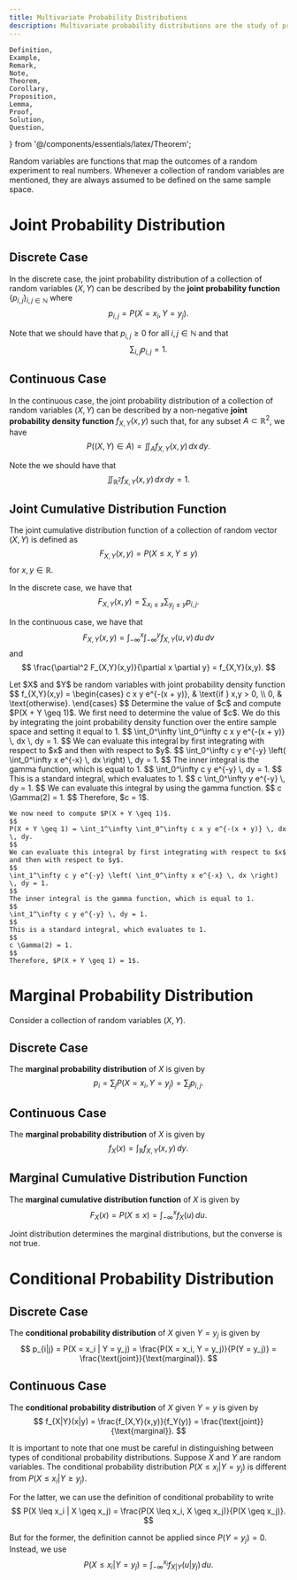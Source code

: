 ```yaml
---
title: Multivariate Probability Distributions
description: Multivariate probability distributions are the study of probability distributions of multiple random variables.
---
```


    Definition,
    Example,
    Remark,
    Note,
    Theorem,
    Corollary,
    Proposition,
    Lemma,
    Proof,
    Solution,
    Question,
} from '@/components/essentials/latex/Theorem';

Random variables are functions that map the outcomes of a random experiment to real numbers. 
Whenever a collection of random variables are mentioned, they are always assumed to be defined on the same sample space.

# Joint Probability Distribution

## Discrete Case

In the discrete case, the joint probability distribution of a collection of random variables $(X, Y)$ can be described by 
the **joint probability function** $\{ p_{i,j} \}_{i,j \in \mathbb{N}}$ where 
$$
p_{i,j} = P(X = x_i, Y = y_j).
$$

Note that we should have that $p_{i,j} \geq 0$ for all $i,j \in \mathbb{N}$ and that
$$
\sum_{i,j} p_{i,j} = 1.
$$

## Continuous Case

In the continuous case, the joint probability distribution of a collection of random variables $(X, Y)$ can be described by
a non-negative **joint probability density function** $f_{X,Y}(x,y)$ such that, for any subset $A \subset \mathbb{R}^2$, we have
$$
P((X,Y) \in A) = \iint_A f_{X,Y}(x,y) \, dx \, dy.
$$

Note the we should have that
$$
\iint_{\mathbb{R}^2} f_{X,Y}(x,y) \, dx \, dy = 1.
$$

## Joint Cumulative Distribution Function

The joint cumulative distribution function of a collection of random vector $(X, Y)$ is defined as
$$
F_{X,Y}(x,y) = P(X \leq x, Y \leq y)
$$
for $x, y \in \mathbb{R}$.

In the discrete case, we have that
$$
F_{X,Y}(x,y) = \sum_{x_i \leq x} \sum_{y_j \leq y} p_{i,j}.
$$

In the continuous case, we have that
$$
F_{X,Y}(x,y) = \int_{-\infty}^{x} \int_{-\infty}^{y} f_{X,Y}(u,v) \, du \, dv
$$
and
$$
\frac{\partial^2 F_{X,Y}(x,y)}{\partial x \partial y} = f_{X,Y}(x,y).
$$

<Example>
    Let $X$ and $Y$ be random variables with joint probability density function
    $$
    f_{X,Y}(x,y) =
    \begin{cases}
        c x y e^{-(x + y)}, & \text{if } x,y > 0, \\
        0, & \text{otherwise}.
    \end{cases}
    $$
    Determine the value of $c$ and compute $P(X + Y \geq 1)$.
</Example>

<Solution>
    We first need to determine the value of $c$. We do this by integrating the joint probability density function over the entire sample space and setting it equal to 1.
    $$
    \int_0^\infty \int_0^\infty c x y e^{-(x + y)} \, dx \, dy = 1.
    $$
    We can evaluate this integral by first integrating with respect to $x$ and then with respect to $y$.
    $$
    \int_0^\infty c y e^{-y} \left( \int_0^\infty x e^{-x} \, dx \right) \, dy = 1.
    $$
    The inner integral is the gamma function, which is equal to 1.
    $$
    \int_0^\infty c y e^{-y} \, dy = 1.
    $$
    This is a standard integral, which evaluates to 1.
    $$
    c \int_0^\infty y e^{-y} \, dy = 1.
    $$
    We can evaluate this integral by using the gamma function.
    $$
    c \Gamma(2) = 1.
    $$
    Therefore, $c = 1$.

    We now need to compute $P(X + Y \geq 1)$.
    $$
    P(X + Y \geq 1) = \int_1^\infty \int_0^\infty c x y e^{-(x + y)} \, dx \, dy.
    $$
    We can evaluate this integral by first integrating with respect to $x$ and then with respect to $y$.
    $$
    \int_1^\infty c y e^{-y} \left( \int_0^\infty x e^{-x} \, dx \right) \, dy = 1.
    $$
    The inner integral is the gamma function, which is equal to 1.
    $$
    \int_1^\infty c y e^{-y} \, dy = 1.
    $$
    This is a standard integral, which evaluates to 1.
    $$
    c \Gamma(2) = 1.
    $$
    Therefore, $P(X + Y \geq 1) = 1$.
</Solution>



# Marginal Probability Distribution

Consider a collection of random variables $(X,Y)$.

## Discrete Case

The **marginal probability distribution** of $X$ is given by
$$
p_i = \sum_{j} P(X = x_i, Y = y_j) = \sum_{j} p_{i,j}.
$$

## Continuous Case

The **marginal probability distribution** of $X$ is given by
$$
f_X(x) = \int_{\mathbb{R}} f_{X,Y}(x,y) \, dy.
$$

## Marginal Cumulative Distribution Function

The **marginal cumulative distribution function** of $X$ is given by
$$
F_X(x) = P(X \leq x) = \int_{-\infty}^x f_X(u) \, du.
$$


Joint distribution determines the marginal distributions, but the converse is not true.



# Conditional Probability Distribution

## Discrete Case

The **conditional probability distribution** of $X$ given $Y = y_j$ is given by
$$
p_{i|j} = P(X = x_i | Y = y_j) = \frac{P(X = x_i, Y = y_j)}{P(Y = y_j)} = \frac{\text{joint}}{\text{marginal}}.
$$

## Continuous Case

The **conditional probability distribution** of $X$ given $Y = y$ is given by
$$
f_{X|Y}(x|y) = \frac{f_{X,Y}(x,y)}{f_Y(y)} = \frac{\text{joint}}{\text{marginal}}.
$$



It is important to note that one must be careful in distinguishing between types of conditional probability distributions.
Suppose $X$ and $Y$ are random variables. The conditional probability distribution $P(X \leq x_i | Y = y_j)$ is different from $P(X \leq x_i | Y \geq y_j)$.

For the latter, we can use the definition of conditional probability to write
$$
P(X \leq x_i | X \geq x_j) = \frac{P(X \leq x_i, X \geq x_j)}{P(X \geq x_j)}.
$$

But for the former, the definition cannot be applied since $P(Y = y_j) = 0$. Instead, we use
$$
P(X \leq x_i | Y = y_j) = \int_{-\infty}^{x_i} f_{X|Y}(u|y_j) \, du.
$$





